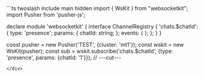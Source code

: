 <div className="hidden">
```ts twoslash include main hidden
import { WsKit } from "websocketkit";
import Pusher from 'pusher-js';

declare module 'websocketkit' {
  interface ChannelRegistry {
    'chats.$chatId': {
      type: 'presence';
      params: {
        chatId: string;
      };
      events: {
      };
    };
  }
}

const pusher = new Pusher('TEST', {cluster: 'mt1'});
const wskit = new WsKit(pusher);
const sub = wskit.subscribe('chats.$chatId', {type: 'presence', params: {chatId: '1'}});
// ---cut---

```
</div>